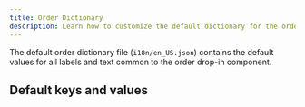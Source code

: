 ```yaml
---
title: Order Dictionary
description: Learn how to customize the default dictionary for the order drop-in component.
---
```



The default order dictionary file (`i18n/en_US.json`) contains the default values for all labels and text common to the order drop-in component.

## Default keys and values

<CodeInclude code={dictionary} title="en_US.json" lang="ts" />
